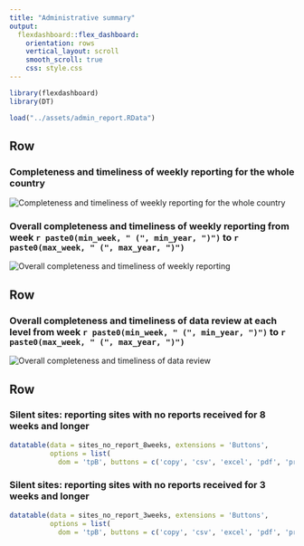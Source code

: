 ```yaml
---
title: "Administrative summary"
output: 
  flexdashboard::flex_dashboard:
    orientation: rows
    vertical_layout: scroll
    smooth_scroll: true
    css: style.css
---
```


```r
library(flexdashboard)
library(DT)

load("../assets/admin_report.RData")
```

<style>                     
.navbar {
  background-color:#5A0A69;
  border-color:black;
}
</style>

Row
-------------------------------------

### Completeness and timeliness of weekly reporting for the whole country

<img src="../assets/central_plot.svg" alt="Completeness and timeliness of weekly reporting for the whole country">


### Overall completeness and timeliness of weekly reporting from week `r paste0(min_week, " (", min_year, ")")` to `r paste0(max_week, " (", max_year, ")")`

<img src="../assets/reporting_parent_sites.svg" alt="Overall completeness and timeliness of weekly reporting">

Row
-------------------------------------

### Overall completeness and timeliness of data review at each level from week `r paste0(min_week, " (", min_year, ")")` to `r paste0(max_week, " (", max_year, ")")`

<img src="../assets/review_plots.svg" alt="Overall completeness and timeliness of data review">


Row
-------------------------------------

### Silent sites: reporting sites with no reports received for 8 weeks and longer

```r
datatable(data = sites_no_report_8weeks, extensions = 'Buttons',
          options = list(
            dom = 'tpB', buttons = c('copy', 'csv', 'excel', 'pdf', 'print')))

```

### Silent sites: reporting sites with no reports received for 3 weeks and longer

```r
datatable(data = sites_no_report_3weeks, extensions = 'Buttons',
          options = list(
            dom = 'tpB', buttons = c('copy', 'csv', 'excel', 'pdf', 'print')))

```
